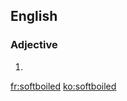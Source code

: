 ==English==

===Adjective===
{{en-adj|-}}

# {{alternative spelling of|soft-boiled}}

[[fr:softboiled]]
[[ko:softboiled]]